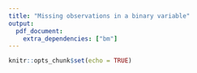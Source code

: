 ```yaml
---
title: "Missing observations in a binary variable"
output: 
  pdf_document:
    extra_dependencies: ["bm"]
---
```


```r
knitr::opts_chunk$set(echo = TRUE)
```



